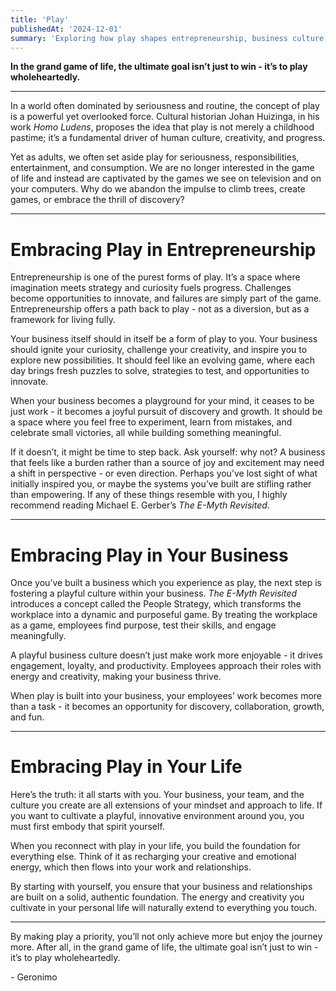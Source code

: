 ```yaml
---
title: 'Play'
publishedAt: '2024-12-01'
summary: 'Exploring how play shapes entrepreneurship, business culture, and personal life'
---
```


**In the grand game of life, the ultimate goal isn’t just to win - it’s to play wholeheartedly.**

---

In a world often dominated by seriousness and routine, the concept of play is a powerful yet overlooked force. Cultural historian Johan Huizinga, in his work *Homo Ludens*, proposes the idea that play is not merely a childhood pastime; it’s a fundamental driver of human culture, creativity, and progress. 

Yet as adults, we often set aside play for seriousness, responsibilities, entertainment, and consumption. We are no longer interested in the game of life and instead are captivated by the games we see on television and on your computers. Why do we abandon the impulse to climb trees, create games, or embrace the thrill of discovery?

---

# Embracing Play in Entrepreneurship

Entrepreneurship is one of the purest forms of play. It’s a space where imagination meets strategy and curiosity fuels progress. Challenges become opportunities to innovate, and failures are simply part of the game. Entrepreneurship offers a path back to play - not as a diversion, but as a framework for living fully. 

Your business itself should in itself be a form of play to you. Your business should ignite your curiosity, challenge your creativity, and inspire you to explore new possibilities. It should feel like an evolving game, where each day brings fresh puzzles to solve, strategies to test, and opportunities to innovate.

When your business becomes a playground for your mind, it ceases to be just work - it becomes a joyful pursuit of discovery and growth. It should be a space where you feel free to experiment, learn from mistakes, and celebrate small victories, all while building something meaningful.

If it doesn’t, it might be time to step back. Ask yourself: why not? A business that feels like a burden rather than a source of joy and excitement may need a shift in perspective - or even direction. Perhaps you’ve lost sight of what initially inspired you, or maybe the systems you’ve built are stifling rather than empowering. If any of these things resemble with you, I highly recommend reading Michael E. Gerber’s *The E-Myth Revisited*.

---

# Embracing Play in Your Business

Once you’ve built a business which you experience as play, the next step is fostering a playful culture within your business. *The E-Myth Revisited* introduces a concept called the People Strategy, which transforms the workplace into a dynamic and purposeful game. By treating the workplace as a game, employees find purpose, test their skills, and engage meaningfully.

A playful business culture doesn’t just make work more enjoyable - it drives engagement, loyalty, and productivity. Employees approach their roles with energy and creativity, making your business thrive.

When play is built into your business, your employees’ work becomes more than a task - it becomes an opportunity for discovery, collaboration, growth, and fun.

---

# Embracing Play in Your Life

Here’s the truth: it all starts with you. Your business, your team, and the culture you create are all extensions of your mindset and approach to life. If you want to cultivate a playful, innovative environment around you, you must first embody that spirit yourself.

When you reconnect with play in your life, you build the foundation for everything else. Think of it as recharging your creative and emotional energy, which then flows into your work and relationships.

By starting with yourself, you ensure that your business and relationships are built on a solid, authentic foundation. The energy and creativity you cultivate in your personal life will naturally extend to everything you touch.

---

By making play a priority, you’ll not only achieve more but enjoy the journey more. After all, in the grand game of life, the ultimate goal isn’t just to win - it’s to play wholeheartedly.

\- Geronimo